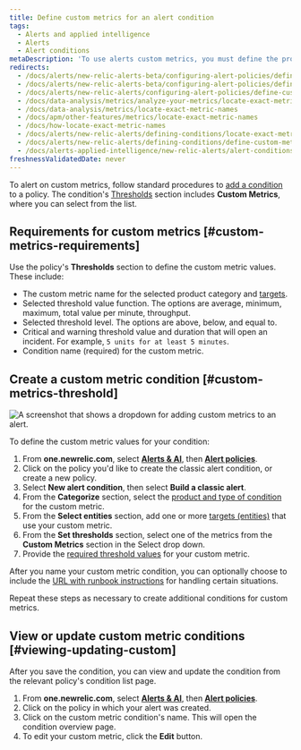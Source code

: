```yaml
---
title: Define custom metrics for an alert condition
tags:
  - Alerts and applied intelligence
  - Alerts
  - Alert conditions
metaDescription: 'To use alerts custom metrics, you must define the product and entity, select the exact custom metric name, and define the thresholds.'
redirects:
  - /docs/alerts/new-relic-alerts-beta/configuring-alert-policies/defining-custom-metrics-alert-condition
  - /docs/alerts/new-relic-alerts-beta/configuring-alert-policies/define-custom-metrics-alert-condition
  - /docs/alerts/new-relic-alerts/configuring-alert-policies/define-custom-metrics-alert-condition
  - /docs/data-analysis/metrics/analyze-your-metrics/locate-exact-metric-names
  - /docs/data-analysis/metrics/locate-exact-metric-names
  - /docs/apm/other-features/metrics/locate-exact-metric-names
  - /docs/how-locate-exact-metric-names
  - /docs/alerts/new-relic-alerts/defining-conditions/locate-exact-metric-names
  - /docs/alerts/new-relic-alerts/defining-conditions/define-custom-metrics-alert-condition
  - /docs/alerts-applied-intelligence/new-relic-alerts/alert-conditions/define-custom-metrics-alert-condition
freshnessValidatedDate: never
---
```



To alert on custom metrics, follow standard procedures to [add a condition](/docs/alerts/new-relic-alerts-beta/configuring-alert-policies/define-alert-conditions) to a policy. The condition's [Thresholds](/docs/alerts/new-relic-alerts-beta/configuring-alert-policies/define-thresholds-trigger-alert) section includes **Custom Metrics**, where you can select from the list.

## Requirements for custom metrics [#custom-metrics-requirements]

Use the policy's **Thresholds** section to define the custom metric values. These include:

* The custom metric name for the selected product category and [targets](/docs/alerts/new-relic-alerts-beta/configuring-alert-policies/select-product-targets-alert-condition).
* Selected threshold value function. The options are average, minimum, maximum, total value per minute, throughput.
* Selected threshold level. The options are above, below, and equal to.
* Critical and warning threshold value and duration that will open an incident. For example, `5 units for at least 5 minutes`.
* Condition name (required) for the custom metric.

## Create a custom metric condition [#custom-metrics-threshold]

<img
    title="Set custom metrics on your alerts"
    alt="A screenshot that shows a dropdown for adding custom metrics to an alert."
    src={alertsCustomMetrics}
/>

To define the custom metric values for your condition:

1. From **one.newrelic.com**, select [**Alerts & AI**](https://one.newrelic.com/alerts-ai), then [**Alert policies**](https://one.newrelic.com/alerts-ai/condition-builder/policy-list).
2. Click on the policy you'd like to create the classic alert condition, or create a new policy.
3. Select **New alert condition**, then select **Build a classic alert**.
4. From the **Categorize** section, select the [product and type of condition](/docs/alerts/new-relic-alerts-beta/configuring-alert-policies/define-alert-conditions) for the custom metric.
5. From the **Select entities** section, add one or more [targets (entities)](/docs/alerts/new-relic-alerts-beta/configuring-alert-policies/select-product-targets-alert-condition) that use your custom metric.
6. From the **Set thresholds** section, select one of the metrics from the **Custom Metrics** section in the Select drop down.
7. Provide the [required threshold values](#custom-metrics-requirements) for your custom metric.

After you name your custom metric condition, you can optionally choose to include the [URL with runbook instructions](/docs/alerts/new-relic-alerts-beta/reviewing-alert-incidents/provide-runbook-instructions-alerts) for handling certain situations.

Repeat these steps as necessary to create additional conditions for custom metrics.

## View or update custom metric conditions [#viewing-updating-custom]

After you save the condition, you can view and update the condition from the relevant policy's condition list page.

1. From **one.newrelic.com**, select [**Alerts & AI**](https://one.newrelic.com/alerts-ai), then [**Alert policies**](https://one.newrelic.com/alerts-ai/condition-builder/policy-list).
2. Click on the policy in which your alert was created.
3. Click on the custom metric condition's name. This will open the condition overview page.
4. To edit your custom metric, click the **Edit** button.
